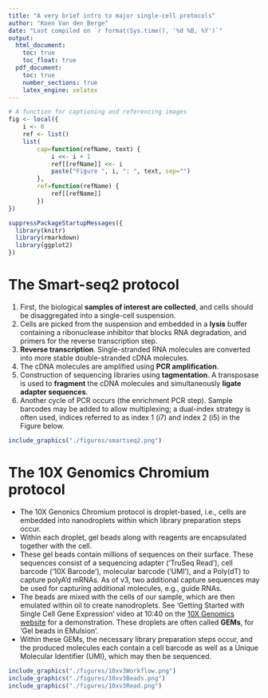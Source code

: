 ```yaml
---
title: "A very brief intro to major single-cell protocols"
author: "Koen Van den Berge"
date: "Last compiled on `r format(Sys.time(), '%d %B, %Y')`"
output: 
  html_document:
    toc: true
    toc_float: true
  pdf_document:
    toc: true
    number_sections: true
    latex_engine: xelatex
---
```


```r
# A function for captioning and referencing images
fig <- local({
    i <- 0
    ref <- list()
    list(
        cap=function(refName, text) {
            i <<- i + 1
            ref[[refName]] <<- i
            paste("Figure ", i, ": ", text, sep="")
        },
        ref=function(refName) {
            ref[[refName]]
        })
})
``` 

```r
suppressPackageStartupMessages({
  library(knitr)
  library(rmarkdown)
  library(ggplot2)
})
```

# The Smart-seq2 protocol

1. First, the biological **samples of interest are collected**, and cells should be disaggregated into a single-cell suspension.
2. Cells are picked from the suspension and embedded in a **lysis** buffer containing a ribonuclease inhibitor that blocks RNA degradation, and primers for the reverse transcription step. 
3. **Reverse transcription**. Single-stranded RNA molecules are converted into more stable double-stranded cDNA molecules. 
4. The cDNA molecules are amplified using **PCR amplification**.
5. Construction of sequencing libraries using **tagmentation**. A transposase is used to **fragment** the cDNA molecules and simultaneously **ligate adapter sequences**.
6. Another cycle of PCR occurs (the enrichment PCR step). Sample barcodes may be added to allow multiplexing; a dual-index strategy is often used, indices referred to as index 1 (i7) and index 2 (i5) in the Figure below.

```r
include_graphics("./figures/smartseq2.png")
```

# The 10X Genomics Chromium protocol

- The 10X Genonics Chromium protocol is droplet-based, i.e., cells are embedded into nanodroplets within which library preparation steps occur.
- Within each droplet, gel beads along with reagents are encapsulated together with the cell.
- These gel beads contain millions of sequences on their surface. These sequences consist of a sequencing adapter ('TruSeq Read'), cell barcode ('10X Barcode'), molecular barcode ('UMI'), and a Poly(dT) to capture polyA'd mRNAs. As of v3, two additional capture sequences may be used for capturing additional molecules, e.g., guide RNAs.
- The beads are mixed with the cells of our sample, which are then emulated within oil to create nanodroplets. See 'Getting Started with Single Cell Gene Expression' video at 10:40 on the [10X Genomics website](https://www.10xgenomics.com/products/single-cell-gene-expression) for a demonstration. These droplets are often called **GEMs**, for 'Gel beads in EMulsion'.
- Within these GEMs, the necessary library preparation steps occur, and the produced molecules each contain a cell barcode as well as a Unique Molecular Identifier (UMI), which may then be sequenced.

```r
include_graphics("./figures/10xv3Workflow.png")
include_graphics("./figures/10xv3Beads.png")
include_graphics("./figures/10xv3Read.png")
```
